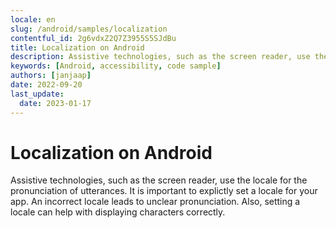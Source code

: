 ```yaml
---
locale: en
slug: /android/samples/localization
contentful_id: 2g6vdxZ2Q7Z3955S5SJdBu
title: Localization on Android
description: Assistive technologies, such as the screen reader, use the locale for the pronunciation of utterances.
keywords: [Android, accessibility, code sample]
authors: [janjaap]
date: 2022-09-20
last_update:
  date: 2023-01-17
---
```


# Localization on Android

Assistive technologies, such as the screen reader, use the locale for the pronunciation of utterances. It is important to explictly set a locale for your app. An incorrect locale leads to unclear pronunciation. Also, setting a locale can help with displaying characters correctly.

<CodeSample id="text-localization" framework="android" locale="en"/>
